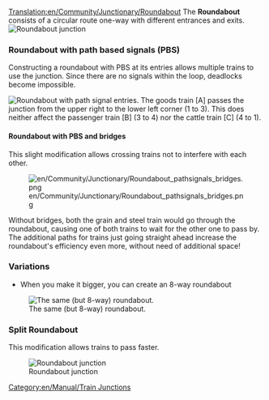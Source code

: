 [[Translation:en/Community/Junctionary/Roundabout]]
{{en/Community/Junctionary/Navigation}}
The '''Roundabout''' consists of a circular route one-way with different entrances and exits.
[[File:en/Community/Junctionary/Roundabout.png|none|frame|Roundabout junction]]

{{en/Community/Junctionary/Junction Criteria|Cheap|1|0|0|0|0||0|0|0|1|||Broken down trains affect whole junction.|
*Can handle up to 2 trains at a time
*When you make it bigger, you can create a 8-way roundabout
*Will cause traffic jams.
*Area: 6 x 6
}}

===Roundabout with path based signals (PBS)===
Constructing a roundabout with PBS at its entries allows multiple trains to use the junction. Since there are no signals within the loop, deadlocks become impossible.

[[File:en/Community/Junctionary/Roundabout pathsignals.png|none|frame|Roundabout with path signal entries.]]
The goods train [A] passes the junction from the upper right to the lower left corner (1 to 3). This does neither affect the passenger train [B] (3 to 4) nor the cattle train [C] (4 to 1).

{{en/Community/Junctionary/Junction Criteria|Cheap|1|0|0|0|0||0|0|0||3||Impossible|
*Low cost, low space consumption and relatively high efficiency}}

====Roundabout with PBS and bridges====
This slight modification allows crossing trains not to interfere with each other.

[[File:en/Community/Junctionary/Roundabout pathsignals bridges.png]]

Without bridges, both the grain and steel train would go through the roundabout, causing one of both trains to wait for the other one to pass by. The additional paths for trains just going straight ahead increase the roundabout's efficiency even more, without need of additional space!
{{en/Community/Junctionary/Junction Criteria|Cheap|1|0|1|0|0||0|0|0||3||Impossible|}}

===Variations===
*When you make it bigger, you can create an 8-way roundabout
[[File:en/Community/Junctionary/Basic Roundabout 8-way.png|none|frame|The same (but 8-way) roundabout.]]

===Split Roundabout===

This modification allows trains to pass faster.

[[File:en/Community/Junctionary/Split Roundabout.png|none|frame|Roundabout junction]]

{{en/Community/Junctionary/Junction Criteria|Cheap|1|0|0|0|0||0|0|0|1|||Broken down trains affect whole junction.|
*Can handle up to 7-8 trains at a time
*Low possibility to cause traffic jams if less than 8 trains.
*Area: 33 x 33
}}

[[Category:en/Manual/Train Junctions]]